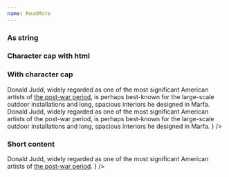 ```yaml
---
name: ReadMore
---
```


### As string

<Playground>
  <Text variant="md">
    <ReadMore
      maxChars={300}
      content="Donald Judd, widely regarded as one of the most significant American artists of the post-war period, is perhaps best-known for the large-scale outdoor installations and long, spacious interiors he designed in Marfa. Donald Judd, widely regarded as one of the most significant American artists of the post-war period, is perhaps best-known for the large-scale outdoor installations and long, spacious interiors he designed in Marfa."
    />
  </Text>
</Playground>

### Character cap with html

<Playground>
	<Text variant="md">
		<ReadMore
			maxChars={100}
			content='<p>Donald Judd, widely regarded as one of the most significant American artists of <a href="#">the post-war period</a>, is perhaps best-known for the large-scale outdoor installations and long, spacious interiors he designed in Marfa. Donald Judd, widely regarded as one of the most significant American artists of the post-war period, is perhaps best-known for the large-scale outdoor installations and long, spacious interiors he designed in Marfa. </p>'
		/>
	</Text>
</Playground>

### With character cap

<Playground>
  <Text variant='md'>
    <ReadMore
      maxChars={300}
      content={
        <Text>
          Donald Judd, widely regarded as one of the most significant American
          artists of <a href="#">the post-war period</a>, is perhaps best-known
          for the large-scale outdoor installations and long, spacious interiors
          he designed in Marfa. Donald Judd, widely regarded as one of the most
          significant American artists of the post-war period, is perhaps
          best-known for the large-scale outdoor installations and long,
          spacious interiors he designed in Marfa.
        </Text>
      }
    />
  </Text>
</Playground>

### Short content

<Playground>
  <ReadMore
    maxChars={300}
    content={
      <Text>
        Donald Judd, widely regarded as one of the most significant American
        artists of <a href="#">the post-war period</a>.
      </Text>
    }
  />
</Playground>
